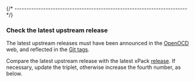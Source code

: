 
{/* ------------------------------------------------------------------------ */}

### Check the latest upstream release

The latest upstream releases must have been announced in
the [OpenOCD](https://openocd.org) web, and reflected in
the [Git tags](https://sourceforge.net/p/openocd/code/ci/master/tree/).

Compare the latest upstream release with the latest xPack
[release](https://github.com/xpack-dev-tools/openocd-xpack/releases/).
If necessary, update the triplet, otherwise increase the fourth number,
as below.
